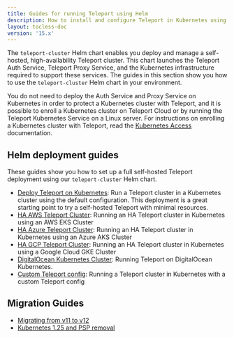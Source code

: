 ```yaml
---
title: Guides for running Teleport using Helm
description: How to install and configure Teleport in Kubernetes using Helm
layout: tocless-doc
version: '15.x'
---
```


The `teleport-cluster` Helm chart enables you deploy and manage a self-hosted,
high-availability Teleport cluster. This chart launches the Teleport Auth
Service, Teleport Proxy Service, and the Kubernetes infrastructure required to
support these services. The guides in this section show you how to use the
`teleport-cluster` Helm chart in your environment.

You do not need to deploy the Auth Service and Proxy Service on Kubernetes in
order to protect a Kubernetes cluster with Teleport, and it is possible to
enroll a Kubernetes cluster on Teleport Cloud or by running the Teleport
Kubernetes Service on a Linux server. For instructions on enrolling a Kubernetes
cluster with Teleport, read the [Kubernetes
Access](/docs/kubernetes-access/introduction) documentation.

## Helm deployment guides

These guides show you how to set up a full self-hosted Teleport deployment using
our `teleport-cluster` Helm chart.

- [Deploy Teleport on Kubernetes](/docs/deploy-a-cluster/helm-deployments/kubernetes-cluster): Run a Teleport cluster in a Kubernetes cluster using
  the default configuration. This deployment is a great starting point to try a self-hosted
  Teleport with minimal resources.
- [HA AWS Teleport Cluster](/docs/deploy-a-cluster/helm-deployments/aws): Running an HA Teleport cluster in Kubernetes using an AWS EKS Cluster
- [HA Azure Teleport Cluster](/docs/deploy-a-cluster/helm-deployments/azure): Running an HA Teleport cluster in Kubernetes using an Azure AKS Cluster
- [HA GCP Teleport Cluster](/docs/deploy-a-cluster/helm-deployments/gcp): Running an HA Teleport cluster in Kubernetes using a Google Cloud GKE Cluster
- [DigitalOcean Kubernetes Cluster](/docs/deploy-a-cluster/helm-deployments/digitalocean):
  Running Teleport on DigitalOcean Kubernetes.
- [Custom Teleport config](/docs/deploy-a-cluster/helm-deployments/custom): Running a Teleport cluster in Kubernetes with a custom Teleport config

## Migration Guides

- [Migrating from v11 to v12](/docs/deploy-a-cluster/helm-deployments/migration-v12)
- [Kubernetes 1.25 and PSP removal](/docs/deploy-a-cluster/helm-deployments/migration-kubernetes-1-25-psp)

